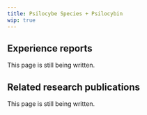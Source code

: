 ---
title: Psilocybe Species + Psilocybin
wip: true
---

## Experience reports

This page is still being written.

## Related research publications

This page is still being written.


